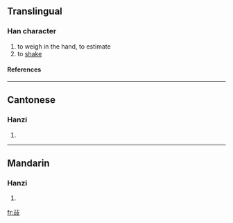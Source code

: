 ==Translingual==
===Han character===
{{Han char|rn=66|rad=攴|as=05|sn=9|four=2164<sub>7</sub>|canj=卜口卜水 (YRYE)}}
# to weigh in the hand, to estimate
# to [[shake]]
====References====
{{Han ref|kx=0469.190|dkj=13155|dj=0819.070|hdz=21452.050|uh=6541|ud=25921|bh=CEE7|bd=52967}}

----
==Cantonese==
===Hanzi===
{{yue-hanzi|jyut=|y=dim1}}
# {{defn|Cantonese}}

----
==Mandarin==
===Hanzi===
{{cmn-hanzi|pin=[[diān]] (dian1)|wg=tien<sup>1</sup>}}
# {{defn|Mandarin}}

[[fr:敁]]